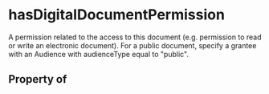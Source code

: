# hasDigitalDocumentPermission

A permission related to the access to this document (e.g. permission to read or write an electronic document). For a public document, specify a grantee with an Audience with audienceType equal to "public".

## Property of



